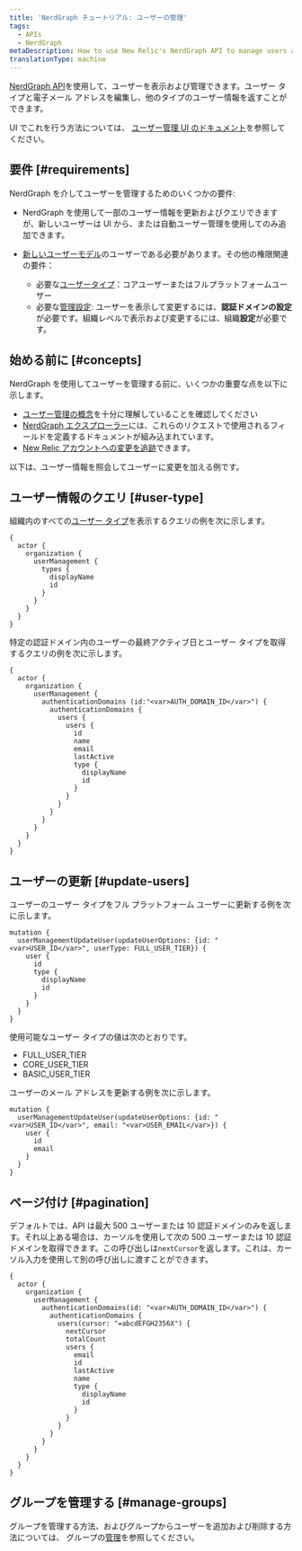 ```yaml
---
title: 'NerdGraph チュートリアル: ユーザーの管理'
tags:
  - APIs
  - NerdGraph
metaDescription: How to use New Relic's NerdGraph API to manage users and return user information.
translationType: machine
---
```


[NerdGraph API](/docs/apis/nerdgraph/get-started/introduction-new-relic-nerdgraph)を使用して、ユーザーを表示および管理できます。ユーザー タイプと電子メール アドレスを編集し、他のタイプのユーザー情報を返すことができます。

UI でこれを行う方法については、 [ユーザー管理 UI のドキュメント](/docs/accounts/accounts-billing/new-relic-one-user-management/user-management-ui-and-tasks)を参照してください。

## 要件 [#requirements]

NerdGraph を介してユーザーを管理するためのいくつかの要件:

* NerdGraph を使用して一部のユーザー情報を更新およびクエリできますが、新しいユーザーは UI から、または自動ユーザー管理を使用してのみ追加できます。

* [新しいユーザーモデル](/docs/accounts/original-accounts-billing/original-users-roles/overview-user-models#determine-user-model)のユーザーである必要があります。その他の権限関連の要件：

  * 必要な[ユーザータイプ](/docs/accounts/accounts-billing/new-relic-one-user-management/user-type)：コアユーザーまたはフルプラットフォームユーザー
  * 必要な[管理設定](/docs/accounts/accounts-billing/new-relic-one-user-management/user-management-concepts#admin-settings): ユーザーを表示して変更するには、**認証ドメインの設定**が必要です。組織レベルで表示および変更するには、組織**設定**が必要です。

## 始める前に [#concepts]

NerdGraph を使用してユーザーを管理する前に、いくつかの重要な点を以下に示します。

* [ユーザー管理の概念](/docs/accounts/accounts-billing/new-relic-one-user-management/user-management-concepts#understand-concepts)を十分に理解していることを確認してください
* [NerdGraph エクスプローラー](/docs/apis/nerdgraph/get-started/introduction-new-relic-nerdgraph/#explorer)には、これらのリクエストで使用されるフィールドを定義するドキュメントが組み込まれています。
* [New Relic アカウントへの変更を追跡](/docs/data-apis/understand-data/event-data/query-account-audit-logs-nrauditevent)できます。

以下は、ユーザー情報を照会してユーザーに変更を加える例です。

## ユーザー情報のクエリ [#user-type]

組織内のすべての[ユーザー タイプ](/docs/accounts/accounts-billing/new-relic-one-user-management/user-type)を表示するクエリの例を次に示します。

```
{
  actor {
    organization {
      userManagement {
        types {
          displayName
          id
        }
      }
    }
  }
}
```

特定の認証ドメイン内のユーザーの最終アクティブ日とユーザー タイプを取得するクエリの例を次に示します。

```
{
  actor {
    organization {
      userManagement {
        authenticationDomains (id:"<var>AUTH_DOMAIN_ID</var>") {
          authenticationDomains {
            users {
              users {
                id
                name
                email
                lastActive
                type {
                  displayName
                  id
                }
              }
            }
          }
        }
      }
    }
  }
}
```

## ユーザーの更新 [#update-users]

ユーザーのユーザー タイプをフル プラットフォーム ユーザーに更新する例を次に示します。

```
mutation {
  userManagementUpdateUser(updateUserOptions: {id: "<var>USER_ID</var>", userType: FULL_USER_TIER}) {
    user {
      id
      type {
        displayName
        id
      }
    }
  }
}
```

使用可能なユーザー タイプの値は次のとおりです。

* FULL_USER_TIER
* CORE_USER_TIER
* BASIC_USER_TIER

ユーザーのメール アドレスを更新する例を次に示します。

```
mutation {
  userManagementUpdateUser(updateUserOptions: {id: "<var>USER_ID</var>", email: "<var>USER_EMAIL</var>}) {
    user {
      id
      email
    }
  }
}
```

## ページ付け [#pagination]

デフォルトでは、API は最大 500 ユーザーまたは 10 認証ドメインのみを返します。それ以上ある場合は、カーソルを使用して次の 500 ユーザーまたは 10 認証ドメインを取得できます。この呼び出しは`nextCursor`を返します。これは、カーソル入力を使用して別の呼び出しに渡すことができます。

```
{
  actor {
    organization {
      userManagement {
        authenticationDomains(id: "<var>AUTH_DOMAIN_ID</var>") {
          authenticationDomains {
            users(cursor: "=abcdEFGH2356X") {
              nextCursor
              totalCount
              users {
                email
                id
                lastActive
                name
                type {
                  displayName
                  id
                }
              }
            }
          }
        }
      }
    }
  }
}
```

## グループを管理する [#manage-groups]

グループを管理する方法、およびグループからユーザーを追加および削除する方法については、 グループの[管理](/docs/apis/nerdgraph/examples/nerdgraph-user-mgmt)を参照してください。